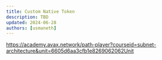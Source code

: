 ```yaml
---
title: Custom Native Token
description: TBD
updated: 2024-06-28
authors: [usmaneth]
---
```


https://academy.avax.network/path-player?courseid=subnet-architecture&unit=6605d6aa3cfb1e8269062062Unit